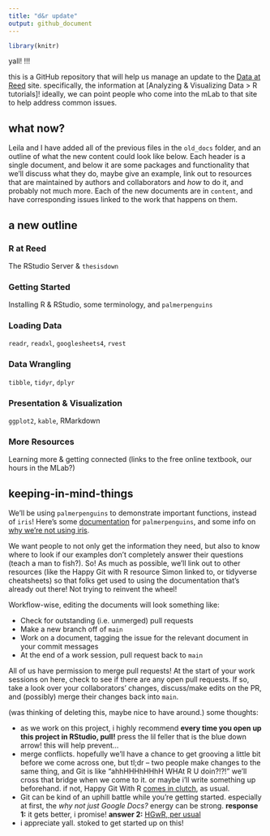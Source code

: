 ```yaml
---
title: "d&r update"
output: github_document
---
```


```r
library(knitr)
```

yall! !!!

this is a GitHub repository that will help us manage an update to the [Data at Reed](data-at-reed) site. specifically, the information at [Analyzing & Visualizing Data > R tutorials]! ideally, we can point people who come into the mLab to that site to help address common issues.

## what now?

Leila and I have added all of the previous files in the `old_docs` folder, and an outline of what the new content could look like below. Each header is a single document, and below it are some packages and functionality that we'll discuss what they do, maybe give an example, link out to resources that are maintained by authors and collaborators and _how_ to do it, and probably not much more. Each of the new documents are in `content`, and have corresponding issues linked to the work that happens on them.

## a new outline

### R at Reed
The RStudio Server & `thesisdown`

### Getting Started
Installing R & RStudio, some terminology, and `palmerpenguins`

### Loading Data
`readr`, `readxl`, `googlesheets4`, `rvest`

### Data Wrangling
`tibble`, `tidyr`, `dplyr`

### Presentation & Visualization
`ggplot2`, `kable`, RMarkdown

### More Resources
Learning more & getting connected (links to the free online textbook, our hours in the MLab?)

## keeping-in-mind-things

We'll be using `palmerpenguins` to demonstrate important functions, instead of `iris`! Here's some [documentation](https://allisonhorst.github.io/palmerpenguins/articles/intro.html) for `palmerpenguins`, and some info on [why we're not using iris](https://www.meganstodel.com/posts/no-to-iris/).

We want people to not only get the information they need, but also to know where to look if our examples don't completely answer their questions (teach a man to fish?). So! As much as possible, we'll link out to other resources (like the Happy Git with R resource Simon linked to, or tidyverse cheatsheets) so that folks get used to using the documentation that's already out there! Not trying to reinvent the wheel!

Workflow-wise, editing the documents will look something like:

* Check for outstanding (i.e. unmerged) pull requests
* Make a new branch off of `main`
* Work on a document, tagging the issue for the relevant document in your commit messages
* At the end of a work session, pull request back to `main`

All of us have permission to merge pull requests! At the start of your work sessions on here, check to see if there are any open pull requests. If so, take a look over your collaborators' changes, discuss/make edits on the PR, and (possibly) merge their changes back into `main`.

(was thinking of deleting this, maybe nice to have around.) some thoughts:  

* as we work on this project, i highly recommend **every time you open up this project in RStudio, pull!** press the lil feller that is the blue down arrow! this will help prevent...
* merge conflicts. hopefully we'll have a chance to get grooving a little bit before we come across one, but tl;dr -- two people make changes to the same thing, and Git is like "ahhHHHhHHhH WHAt R U doin?!?!" we'll cross that bridge when we come to it. or maybe i'll write something up beforehand. if not, Happy Git With R [comes in clutch](https://happygitwithr.com/push-rejected.html), as usual.
* Git can be kind of an uphill battle while you're getting started. especially at first, the _why not just Google Docs?_ energy can be strong. **response 1:** it gets better, i promise! **answer 2:** [HGwR, per usual](https://happygitwithr.com/big-picture.html)
* i appreciate yall. stoked to get started up on this!



